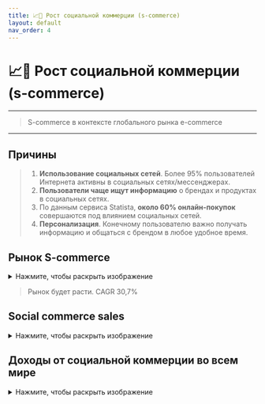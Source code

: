 ```yaml
---
title: 📈💼 Рост социальной коммерции (s-commerce)
layout: default
nav_order: 4
---
```

 
# 📈💼 Рост социальной коммерции (s-commerce)
---
> S-commerce в контексте глобального рынка e-commerce
---
## Причины

>  1. **Использование социальных сетей**. Более 95% пользователей Интернета активны в социальных сетях/мессенджерах.
>  2. **Пользователи чаще ищут информацию** о брендах и продуктах в социальных сетях.
>  3. По данным сервиса Statista, **около 60% онлайн-покупок** совершаются под влиянием социальных сетей.
>  4. **Персонализация**. Конечному пользователю важно получать информацию и общаться с брендом в любое удобное время.

## Рынок S-commerce
<details>
    <summary>Нажмите, чтобы раскрыть изображение</summary>
    <Image src="/assets/images/image-6.png" alt="Рынок S-commerce" width={500} height={500} /> 
</details>

> Рынок будет расти. CAGR 30,7%

## Social commerce sales

<details>
    <summary>Нажмите, чтобы раскрыть изображение</summary>
    <Image src="/assets/images/OW_4.png" alt="Продажи в Social commerce" width={500} height={500} />
    в миллиардах долларов США
</details>

## Доходы от социальной коммерции во всем мире

<details>
    <summary>Нажмите, чтобы раскрыть изображение</summary>
    <Image src="/assets/images/OW_5.png" alt="Доходы от социальной коммерции во всем мире" width={500} height={500} />
    в миллиардах долларов США
</details>
